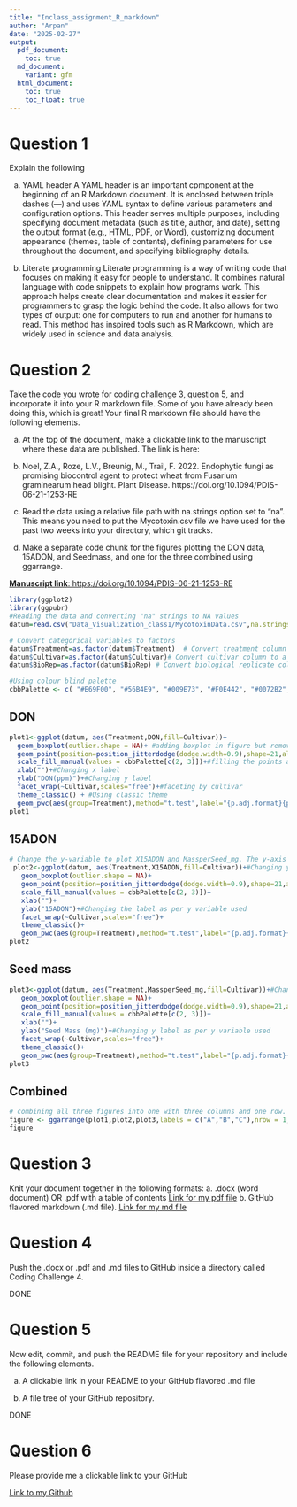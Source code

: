 ```yaml
---
title: "Inclass_assignment_R_markdown"
author: "Arpan"
date: "2025-02-27"
output:
  pdf_document: 
    toc: true
  md_document:
    variant: gfm
  html_document:
    toc: true
    toc_float: true
---
```


# Question 1

Explain the following

a.	YAML header
A YAML header is an important cpmponent at the beginning of an R Markdown document. It is enclosed between triple dashes (---) and uses YAML syntax to define various parameters and configuration options. This header serves multiple purposes, including specifying document metadata (such as title, author, and date), setting the output format (e.g., HTML, PDF, or Word), customizing document appearance (themes, table of contents), defining parameters for use throughout the document, and specifying bibliography details.  

b.	Literate programming
Literate programming is a way of writing code that focuses on making it easy for people to understand. It combines natural language with code snippets to explain how programs work. This approach helps create clear documentation and makes it easier for programmers to grasp the logic behind the code. It also allows for two types of output: one for computers to run and another for humans to read. This method has inspired tools such as R Markdown, which are widely used in science and data analysis.

# Question 2

Take the code you wrote for coding challenge 3, question 5, and incorporate it into your R markdown file. Some of you have already been doing this, which is great! Your final R markdown file should have the following elements.

a.	At the top of the document, make a clickable link to the manuscript where these data are published. The link is here:  

  i.	Noel, Z.A., Roze, L.V., Breunig, M., Trail, F. 2022. Endophytic fungi as promising     biocontrol agent to protect wheat from Fusarium graminearum head blight. Plant Disease. https://doi.org/10.1094/PDIS-06-21-1253-RE
  
b.	Read the data using a relative file path with na.strings option set to “na”. This means you need to put the Mycotoxin.csv file we have used for the past two weeks into your directory, which git tracks. 

c.	Make a separate code chunk for the figures plotting the DON data, 15ADON, and Seedmass, and one for the three combined using ggarrange. 


[**Manuscript link**: https://doi.org/10.1094/PDIS-06-21-1253-RE](https://doi.org/10.1094/PDIS-06-21-1253-RE)

```r
library(ggplot2)
library(ggpubr)
#Reading the data and converting "na" strings to NA values
datum=read.csv("Data_Visualization_class1/MycotoxinData.csv",na.strings="na")

# Convert categorical variables to factors
datum$Treatment=as.factor(datum$Treatment)  # Convert treatment column to a categorical variable
datum$Cultivar=as.factor(datum$Cultivar)# Convert cultivar column to a categorical variable
datum$BioRep=as.factor(datum$BioRep) # Convert biological replicate column to a categorical variable

#Using colour blind palette
cbbPalette <- c( "#E69F00", "#56B4E9", "#009E73", "#F0E442", "#0072B2", "#D55E00", "#CC79A7","#000000")
```

## DON 
```r
plot1<-ggplot(datum, aes(Treatment,DON,fill=Cultivar))+
  geom_boxplot(outlier.shape = NA)+ #adding boxplot in figure but removing outliers(the black dots that popped up)
  geom_point(position=position_jitterdodge(dodge.width=0.9),shape=21,alpha=0.6)+#Adding jitter points over the boxplot
  scale_fill_manual(values = cbbPalette[c(2, 3)])+#filling the points and boxplots Cultivar with two colors from the cbbPallete 
  xlab("")+#Changing x label
  ylab("DON(ppm)")+#Changing y label
  facet_wrap(~Cultivar,scales="free")+#faceting by cultivar
  theme_classic() + #Using classic theme
  geom_pwc(aes(group=Treatment),method="t.test",label="{p.adj.format}{p.adj.signif}",hide.ns=T)#Using geom_pwc to do pairwise comparison and hiding non significant p values.
plot1
```

## 15ADON
```r
# Change the y-variable to plot X15ADON and MassperSeed_mg. The y-axis label should now be “15ADON” and “Seed Mass (mg)”. Save plots made in questions 1 and 3 into three separate R objects. 
 plot2<-ggplot(datum, aes(Treatment,X15ADON,fill=Cultivar))+#Changing y variable to X15DON
   geom_boxplot(outlier.shape = NA)+
   geom_point(position=position_jitterdodge(dodge.width=0.9),shape=21,alpha=0.6)+
   scale_fill_manual(values = cbbPalette[c(2, 3)])+
   xlab("")+
   ylab("15ADON")+#Changing the label as per y variable used
   facet_wrap(~Cultivar,scales="free")+
   theme_classic()+
   geom_pwc(aes(group=Treatment),method="t.test",label="{p.adj.format}{p.adj.signif}",hide.ns=T)
plot2

```

## Seed mass
```r
plot3<-ggplot(datum, aes(Treatment,MassperSeed_mg,fill=Cultivar))+#Changing y variable to MassperSpeed_mg
   geom_boxplot(outlier.shape = NA)+
   geom_point(position=position_jitterdodge(dodge.width=0.9),shape=21,alpha=0.6)+
   scale_fill_manual(values = cbbPalette[c(2, 3)])+
   xlab("")+
   ylab("Seed Mass (mg)")+#Changing y label as per y variable used
   facet_wrap(~Cultivar,scales="free")+
   theme_classic()+
   geom_pwc(aes(group=Treatment),method="t.test",label="{p.adj.format}{p.adj.signif}",hide.ns=T)
plot3
```

## Combined

```r
# combining all three figures into one with three columns and one row.
figure <- ggarrange(plot1,plot2,plot3,labels = c("A","B","C"),nrow = 1,ncol = 3, common.legend = T)
figure
```

# Question 3
Knit your document together in the following formats: 
a.	.docx (word document) OR .pdf with a table of contents
  [Link for my pdf file]("R_markdown/Coding_Challenge_4/Coding_Challenge_4.pdf")
b.	GitHub flavored markdown (.md file). 
  [Link for my md file]("R_markdown/Coding_Challenge_4/Coding_Challenge_4.md")

# Question 4

Push the .docx or .pdf and .md files to GitHub inside a directory called Coding Challenge 4.

DONE

# Question 5

Now edit, commit, and push the README file for your repository and include the following elements.

a.	A clickable link in your README to your GitHub flavored .md file

b.	A file tree of your GitHub repository. 

DONE

# Question 6

Please provide me a clickable link to your GitHub

[Link to my Github]("https://github.com/ArpanPrj/Reproducibility2025.git")


